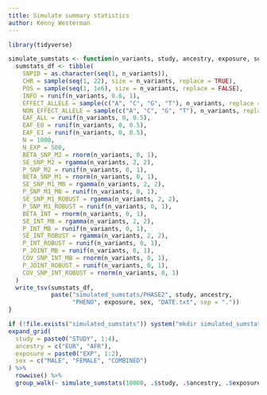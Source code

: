 ```yaml
---
title: Simulate summary statistics
author: Kenny Westerman
---
```


```r
library(tidyverse)
```

```r
simulate_sumstats <- function(n_variants, study, ancestry, exposure, sex) {
  sumstats_df <- tibble(
    SNPID = as.character(seq(1, n_variants)),
    CHR = sample(seq(1, 22), size = n_variants, replace = TRUE),
    POS = sample(seq(1, 1e6), size = n_variants, replace = FALSE),
    INFO = runif(n_variants, 0.6, 1),
    EFFECT_ALLELE = sample(c("A", "C", "G", "T"), n_variants, replace = TRUE),
    NON_EFFECT_ALLELE = sample(c("A", "C", "G", "T"), n_variants, replace = TRUE),
    EAF_ALL = runif(n_variants, 0, 0.5),
    EAF_E0 = runif(n_variants, 0, 0.5),
    EAF_E1 = runif(n_variants, 0, 0.5),
    N = 1000,
    N_EXP = 500,
    BETA_SNP_M2 = rnorm(n_variants, 0, 1),
    SE_SNP_M2 = rgamma(n_variants, 2, 2),
    P_SNP_M2 = runif(n_variants, 0, 1),
    BETA_SNP_M1 = rnorm(n_variants, 0, 1),
    SE_SNP_M1_MB = rgamma(n_variants, 2, 2),
    P_SNP_M1_MB = runif(n_variants, 0, 1),
    SE_SNP_M1_ROBUST = rgamma(n_variants, 2, 2),
    P_SNP_M1_ROBUST = runif(n_variants, 0, 1),
    BETA_INT = rnorm(n_variants, 0, 1),
    SE_INT_MB = rgamma(n_variants, 2, 2),
    P_INT_MB = runif(n_variants, 0, 1),
    SE_INT_ROBUST = rgamma(n_variants, 2, 2),
    P_INT_ROBUST = runif(n_variants, 0, 1),
    P_JOINT_MB = runif(n_variants, 0, 1),
    COV_SNP_INT_MB = rnorm(n_variants, 0, 1),
    P_JOINT_ROBUST = runif(n_variants, 0, 1),
    COV_SNP_INT_ROBUST = rnorm(n_variants, 0, 1)    
  )
  write_tsv(sumstats_df,
            paste("simulated_sumstats/PHASE2", study, ancestry,
                  "PHENO", exposure, sex, "DATE.txt", sep = "."))
}

if (!file.exists("simulated_sumstats")) system("mkdir simulated_sumstats")
expand_grid(
  study = paste0("STUDY", 1:4),
  ancestry = c("EUR", "AFR"),
  exposure = paste0("EXP", 1:2),
  sex = c("MALE", "FEMALE", "COMBINED")
) %>%
  rowwise() %>%
  group_walk(~ simulate_sumstats(10000, .$study, .$ancestry, .$exposure, .$sex))
```
